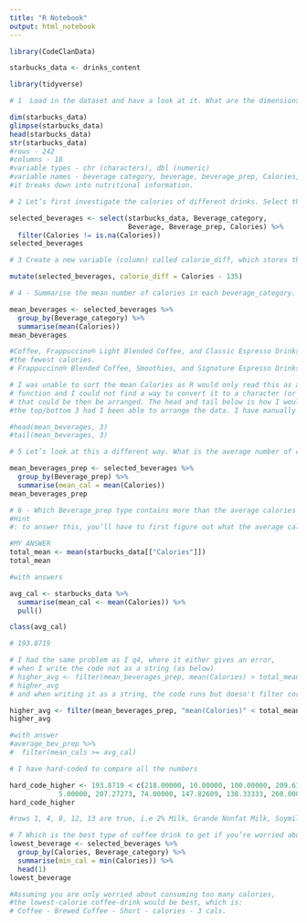 ```yaml
---
title: "R Notebook"
output: html_notebook
---
```


```r
library(CodeClanData)

starbucks_data <- drinks_content

library(tidyverse)
```
```r
# 1  Load in the dataset and have a look at it. What are the dimensions, variable types, variable names, etc.?

dim(starbucks_data)
glimpse(starbucks_data)
head(starbucks_data)
str(starbucks_data)
#rows - 242
#columns - 18
#variable types - chr (characters), dbl (numeric)
#variable names - beverage category, beverage, beverage_prep, Calories, and then
#it breaks down into nutritional information.

```

```r
# 2 Let’s first investigate the calories of different drinks. Select the variables Beverage_category, Beverage, Beverage_prep and Calories from your data. Since we are interested in the calorie content, check if there are any NA values in the data, and drop them if there are.

selected_beverages <- select(starbucks_data, Beverage_category,
                             Beverage, Beverage_prep, Calories) %>%
  filter(Calories != is.na(Calories))
selected_beverages

```

```r
# 3 Create a new variable (column) called calorie_diff, which stores the difference between 135 calories (135 calories = 10 cubes of sugar!) and the calories in each drink. (hint: you’ll want to subtract 135 from the calories to see which drink have more or less than 10 cups of sugar).

mutate(selected_beverages, calorie_diff = Calories - 135)

```

```r
# 4 - Summarise the mean number of calories in each beverage_category. Which 3 categories of drinks have the most calories? Which 3 drinks have the least? Write a small summary of your findings.

mean_beverages <- selected_beverages %>%
  group_by(Beverage_category) %>%
  summarise(mean(Calories))
mean_beverages

#Coffee, Frappuccino® Light Blended Coffee, and Classic Espresso Drinks have
#the fewest calories.
# Frappuccino® Blended Coffee, Smoothies, and Signature Espresso Drinks have the most.

# I was unable to sort the mean Calories as R would only read this as a
# function and I could not find a way to convert it to a character (or similar)
# that could be then be arranged. The head and tail below is how I would have found
#the top/bottom 3 had I been able to arrange the data. I have manually read my results.

#head(mean_beverages, 3)
#tail(mean_beverages, 3)

```

```r
# 5 Let’s look at this a different way. What is the average number of calories in each Beverage_prep type?

mean_beverages_prep <- selected_beverages %>%
  group_by(Beverage_prep) %>%
  summarise(mean_cal = mean(Calories))
mean_beverages_prep

```

```r
# 6 - Which Beverage_prep type contains more than the average calories of all drinks?
#Hint
#: to answer this, you’ll have to first figure out what the average calories across all drinks are, and then use that as a filter for the grouped data.

#MY ANSWER
total_mean <- mean(starbucks_data[["Calories"]])
total_mean

#with answers

avg_cal <- starbucks_data %>%
  summarise(mean_cal <- mean(Calories)) %>%
  pull()

class(avg_cal)

# 193.8719

# I had the same problem as I q4, where it either gives an error,
# when I write the code not as a string (as below)
# higher_avg <- filter(mean_beverages_prep, mean(Calories) > total_mean)
# higher_avg
# and when writing it as a string, the code runs but doesn't filter correctly. 

higher_avg <- filter(mean_beverages_prep, "mean(Calories)" < total_mean)
higher_avg

#with answer
#average_bev_prep %>%
#  filter(mean_cals >= avg_cal)

# I have hard-coded to compare all the numbers 

hard_code_higher <- 193.8719 < c(218.00000, 10.00000, 100.00000, 209.61538, 49.33333, 99.16667,
            5.00000, 207.27273, 74.00000, 147.82609, 138.33333, 260.00000, 283.75000)
hard_code_higher

#rows 1, 4, 8, 12, 13 are true, i.e 2% Milk, Grande Nonfat Milk, Soymilk, Venti Nonfat Milk, Whole Milk.

```

```r
# 7 Which is the best type of coffee drink to get if you’re worried about consuming too many calories?
lowest_beverage <- selected_beverages %>%
  group_by(Calories, Beverage_category) %>%
  summarise(min_cal = min(Calories)) %>%
  head(1)
lowest_beverage

#Assuming you are only worried about consuming too many calories,
#the lowest-calorie coffee-drink would be best, which is:
# Coffee - Brewed Coffee - Short - calories - 3 cals.

```